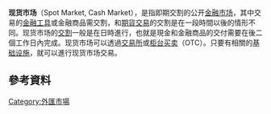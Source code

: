 {{NoteTA
|G1=Economics
}}
{{Unreferenced|time=2020-12-26T04:43:50+00:00}}
{{金融}}
'''现货市场'''（Spot Market, Cash Market），是指即期交割的公开[[金融市场|金融市场]]，其中交易的[[金融工具|金融工具]]或金融商品需{{le|現貨日期|spot date|即期}}交割，和[[期貨交易所|期貨交易]]的交割是在一段時間以後的情形不同。现货市场的[[交割|交割]]一般是在{{le|T+2|T+2}}日時進行，也就是現金和金融商品的交付需要在{{le|交易日|Trade date}}後二個工作日內完成。现货市场可以透過[[交易所|交易所]]或[[柜台买卖|柜台买卖]]（OTC）。只要有相關的[[基础设施|基础设施]]，就可以進行现货市场交易。
==參考資料==
{{Reflist}}

[[Category:外匯市場|Category:外匯市場]]
{{finance-stub}}